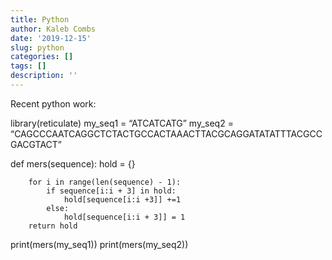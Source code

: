 ```yaml
---
title: Python
author: Kaleb Combs
date: '2019-12-15'
slug: python
categories: []
tags: []
description: ''
---
```

Recent python work:

library(reticulate)
my_seq1 = "ATCATCATG"
my_seq2 = "CAGCCCAATCAGGCTCTACTGCCACTAAACTTACGCAGGATATATTTACGCCGACGTACT"

def mers(sequence):
        hold = {}
        
        for i in range(len(sequence) - 1):
            if sequence[i:i + 3] in hold:
                hold[sequence[i:i +3]] +=1
            else:
                hold[sequence[i:i + 3]] = 1
        return hold
print(mers(my_seq1))
print(mers(my_seq2))
